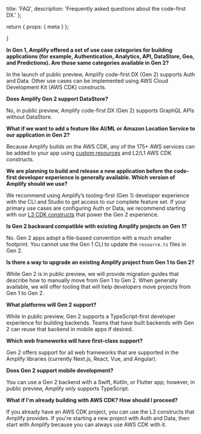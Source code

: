   title: 'FAQ',
  description: 'Frequently asked questions about the code-first DX.'
};

  return {
    props: {
      meta
    }
  };

}

**In Gen 1, Amplify offered a set of use case categories for building applications (for example, Authentication, Analytics, API, DataStore, Geo, and Predictions). Are those same categories available in Gen 2?**

In the launch of public preview, Amplify code-first DX (Gen 2) supports Auth and Data. Other use cases can be implemented using AWS Cloud Development Kit (AWS CDK) constructs.

**Does Amplify Gen 2 support DataStore?**

No, in public preview, Amplify code-first DX (Gen 2) supports GraphQL APIs without DataStore.

**What if we want to add a feature like AI/ML or Amazon Location Service to our application in Gen 2?**

Because Amplify builds on the AWS CDK, any of the 175+ AWS services can be added to your app using [custom resources](/gen2/build-a-backend/add-aws-services/custom-resources/) and L2/L1 AWS CDK constructs.

**We are planning to build and release a new application before the code-first developer experience is generally available. Which version of Amplify should we use?**

We recommend using Amplify’s tooling-first (Gen 1) developer experience with the CLI and Studio to get access to our complete feature set. If your primary use cases are configuring Auth or Data, we recommend starting with our [L3 CDK constructs](/gen2/reference/cdk-constructs/) that power the Gen 2 experience.

**Is Gen 2 backward compatible with existing Amplify projects on Gen 1?**

No. Gen 2 apps adopt a file-based convention with a much smaller footprint. You cannot use the Gen 1 CLI to update the `resource.ts` files in Gen 2.

**Is there a way to upgrade an existing Amplify project from Gen 1 to Gen 2?**

While Gen 2 is in public preview, we will provide migration guides that describe how to manually move from Gen 1 to Gen 2. When generally available, we will offer tooling that will help developers move projects from Gen 1 to Gen 2.

**What platforms will Gen 2 support?** 

While in public preview, Gen 2 supports a TypeScript-first developer experience for building backends. Teams that have built backends with Gen 2 can reuse that backend in mobile apps if desired.

**Which web frameworks will have first-class support?** 

Gen 2 offers support for all web frameworks that are supported in the Amplify libraries (currently Next.js, React, Vue, and Angular).

**Does Gen 2 support mobile development?**

You can use a Gen 2 backend with a Swift, Kotlin, or Flutter app; however, in public preview, Amplify only supports TypeScript.

**What if I'm already building with AWS CDK? How should I proceed?**

If you already have an AWS CDK project, you can use the L3 constructs that Amplify provides. If you're starting a new project with Auth and Data, then start with Amplify because you can always use AWS CDK with it.
